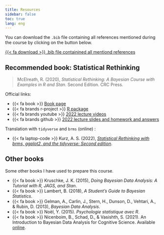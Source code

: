 ```yaml
---
title: Resources
sidebar: false
toc: true
lang: eng
---
```


You can download the `.bib` file containing all references mentioned during the course by clicking on the button below.

<p><a href="./files/bib/references.bib" class="btn btn-success" role="button">{{< fa download >}} .bib file containined all mentiond references </a></p>

## Recommended book: Statistical Rethinking

> McElreath, R. (2020), *Statistical Rethinking: A Bayesian Course with Examples in R and Stan*. Second Edition. CRC Press.

Official links:

- {{< fa book >}} [Book page](https://xcelab.net/rm/statistical-rethinking/)
- {{< fa brands r-project >}} [R package](https://github.com/rmcelreath/rethinking)
- {{< fa brands youtube >}} [2022 lecture videos](https://www.youtube.com/playlist?list=PLDcUM9US4XdMROZ57-OIRtIK0aOynbgZN)
- {{< fa brands github >}} [2022 lecture slides and homework and answers](https://github.com/rmcelreath/stat_rethinking_2022)

Translation with `tidyverse` and `brms` (online) :

- {{< fa laptop-code >}} Kurz, A. S. (2022), [*Statistical Rethinking with brms, ggplot2, and the tidyverse: Second edition*](https://bookdown.org/content/4857/).

## Other books

Some other books I have used to prepare this course.

- {{< fa book >}} Kruschke, J. K. (2015), *Doing Bayesian Data Analysis: A Tutorial with R, JAGS, and Stan*.
- {{< fa book >}} Lambert, B. (2018), *A Student's Guide to Bayesian Statistics*.
- {{< fa book >}} Gelman, A., Carlin, J., Stern, H., Dunson, D., Vehtari, A., & Rubin, D. (2013), *Bayesian Data Analysis*.
- {{< fa book >}} Noël, Y. (2015). *Psychologie statistique avec R*.
- {{< fa book >}} Nicenboim, B., Schad, D., & Vasishth, S. (2021). An Introduction to Bayesian Data Analysis for Cognitive Science. Available [online](https://vasishth.github.io/bayescogsci/book/).
